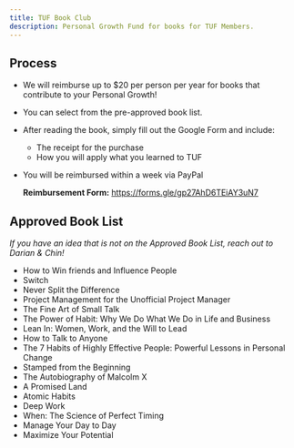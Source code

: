 ```yaml
---
title: TUF Book Club
description: Personal Growth Fund for books for TUF Members.
---
```


## Process

- We will reimburse up to $20 per person per year for books that contribute to your Personal Growth!
- You can select from the pre-approved book list.
- After reading the book, simply fill out the Google Form and include:
  - The receipt for the purchase
  - How you will apply what you learned to TUF
- You will be reimbursed within a week via PayPal

  **Reimbursement Form:** https://forms.gle/gp27AhD6TEiAY3uN7

## Approved Book List

_If you have an idea that is not on the Approved Book List, reach out to Darian & Chin!_

- How to Win friends and Influence People
- Switch
- Never Split the Difference
- Project Management for the Unofficial Project Manager
- The Fine Art of Small Talk
- The Power of Habit: Why We Do What We Do in Life and Business
- Lean In: Women, Work, and the Will to Lead
- How to Talk to Anyone
- The 7 Habits of Highly Effective People: Powerful Lessons in Personal Change
- Stamped from the Beginning
- The Autobiography of Malcolm X
- A Promised Land
- Atomic Habits
- Deep Work
- When: The Science of Perfect Timing
- Manage Your Day to Day
- Maximize Your Potential
